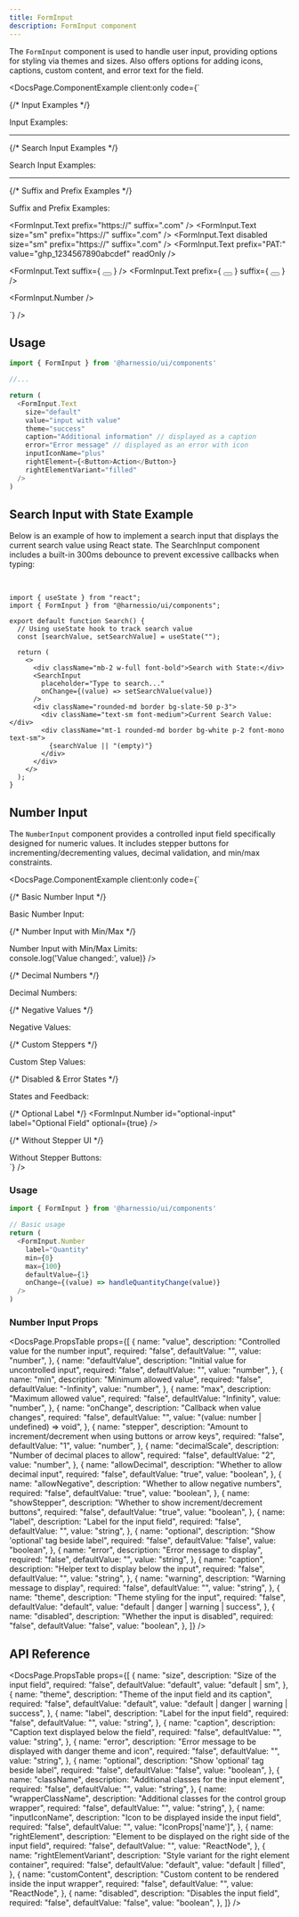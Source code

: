 ```yaml
---
title: FormInput
description: FormInput component
---
```


The `FormInput` component is used to handle user input, providing options for styling via themes and sizes.
Also offers options for adding icons, captions, custom content, and error text for the field.


<DocsPage.ComponentExample
  client:only
  code={`<div className="flex flex-col gap-12 min-w-[400px]">
  {/* Input Examples */}
  <div className="font-bold w-full mb-2">Input Examples:</div>
  <FormInput.Text placeholder="Enter the value" />
  <FormInput.Text disabled placeholder="Username" label="Disabled Input" />
  <FormInput.Text 
    label="Success Input" 
    id="someinput" 
    value="input with value" 
    placeholder="Enter the value" 
    theme="success" 
  />
  <FormInput.Text 
    theme="danger" 
    label="Input with Error" 
    error="This field is required" 
  />
  <FormInput.Text 
    theme="warning" 
    label="Input with Warning" 
    warning="Please double-check this field" 
  />
  <FormInput.Text 
    size="sm" 
    label="Small Input" 
    placeholder="Enter the small value" 
  />
  
  <hr />

{/* Search Input Examples */}

<div className="font-bold w-full mb-2">Search Input Examples:</div>
<SearchInput />
<SearchInput disabled />

<hr />

{/* Suffix and Prefix Examples */}

<div className="font-bold w-full mb-2">Suffix and Prefix Examples:</div>

<FormInput.Text prefix="https://" suffix=".com" />
<FormInput.Text size="sm" prefix="https://" suffix=".com" />
<FormInput.Text disabled size="sm" prefix="https://" suffix=".com" />
<FormInput.Text prefix="PAT:" value="ghp_1234567890abcdef" readOnly />

<FormInput.Text
  suffix={
    <Button variant="outline" iconOnly>
      <Icon name="chevron-right" size={14} />
    </Button>
  }
/>
<FormInput.Text
  prefix={
    <Button variant="outline" iconOnly>
      <Icon name="minus" size={14} />
    </Button>
  }
  suffix={
    <Button variant="outline" iconOnly>
      <Icon name="plus" size={14} />
    </Button>
  }
/>

<FormInput.Number />
</div>`}
/>

## Usage

```typescript jsx
import { FormInput } from '@harnessio/ui/components'

//...

return (
  <FormInput.Text
    size="default"
    value="input with value"
    theme="success"
    caption="Additional information" // displayed as a caption
    error="Error message" // displayed as an error with icon
    inputIconName="plus"
    rightElement={<Button>Action</Button>}
    rightElementVariant="filled"
  />
)
```

## Search Input with State Example

Below is an example of how to implement a search input that displays the current search value using React state. The SearchInput component includes a built-in 300ms debounce to prevent excessive callbacks when typing:

&nbsp;

<SearchInputDoc client:only />

```tsx
import { useState } from "react";
import { FormInput } from "@harnessio/ui/components";

export default function Search() {
  // Using useState hook to track search value
  const [searchValue, setSearchValue] = useState("");

  return (
    <>
      <div className="mb-2 w-full font-bold">Search with State:</div>
      <SearchInput
        placeholder="Type to search..."
        onChange={(value) => setSearchValue(value)}
      />
      <div className="rounded-md border bg-slate-50 p-3">
        <div className="text-sm font-medium">Current Search Value:</div>
        <div className="mt-1 rounded-md border bg-white p-2 font-mono text-sm">
          {searchValue || "(empty)"}
        </div>
      </div>
    </>
  );
}
```

## Number Input

The `NumberInput` component provides a controlled input field specifically designed for numeric values. It includes stepper buttons for incrementing/decrementing values, decimal validation, and min/max constraints.

<DocsPage.ComponentExample
  client:only
  code={`<div className="flex flex-col gap-8 min-w-[400px]">
  {/* Basic Number Input */}
  <div className="font-bold w-full mb-2">Basic Number Input:</div>
  <FormInput.Number id="basic-number" label="Basic Number Input" placeholder="Enter a number" />
  
  {/* Number Input with Min/Max */}
  <div className="font-bold w-full mb-2">Number Input with Min/Max Limits:</div>
  <FormInput.Number 
    id="limited-range" 
    label="Limited Range (0-10)" 
    min={0} 
    max={10} 
    defaultValue={5}
    onChange={(value) => console.log('Value changed:', value)} 
  />
  
  {/* Decimal Numbers */}
  <div className="font-bold w-full mb-2">Decimal Numbers:</div>
  <FormInput.Number 
    id="decimal-input" 
    allowDecimal
    label="With Decimals" 
    decimalScale={2} 
    defaultValue={3.14} 
  />
  <FormInput.Number 
    id="integer-only" 
    label="Integer Only" 
    allowDecimal={false}
    defaultValue={42} 
  />
  
  {/* Negative Values */}
  <div className="font-bold w-full mb-2">Negative Values:</div>
  <FormInput.Number 
    id="allow-negative" 
    label="Allow Negative"  
    defaultValue={-10} 
  />
  <FormInput.Number 
    id="positive-only" 
    label="Positive Only"  
    min={0}
    defaultValue={10} 
  />
  
  {/* Custom Steppers */}
  <div className="font-bold w-full mb-2">Custom Step Values:</div>
  <FormInput.Number 
    id="small-increment" 
    label="Increment by 0.1" 
    step={0.1} 
    allowDecimal={true}
    defaultValue={1.0} 
  />
  <FormInput.Number 
    id="large-increment" 
    label="Increment by 5" 
    step={5} 
    defaultValue={10} 
  />
  
  {/* Disabled & Error States */}
  <div className="font-bold w-full mb-2">States and Feedback:</div>
  <FormInput.Number 
    id="disabled-input" 
    label="Disabled Input" 
    disabled 
    defaultValue={50} 
  />
  <FormInput.Number 
    id="error-input" 
    label="With Error" 
    error="Please enter a valid number" 
    theme="danger"
  />
  <FormInput.Number 
    id="warning-input" 
    label="With Warning" 
    warning="This is a high value" 
    theme="warning"
    defaultValue={95}
  />
  <FormInput.Number 
    id="caption-input" 
    label="With Caption" 
    caption="Enter your preferred quantity" 
    defaultValue={1}
  />
  
  {/* Optional Label */}
  <FormInput.Number 
    id="optional-input" 
    label="Optional Field" 
    optional={true} 
  />
  
  {/* Without Stepper UI */}
  <div className="font-bold w-full mb-2">Without Stepper Buttons:</div>
  <FormInput.Number 
    hideStepper
    id="no-stepper" 
    label="No Stepper UI" 
    placeholder="Enter a number manually"
  />
</div>`}
/>

### Usage

```typescript jsx
import { FormInput } from '@harnessio/ui/components'

// Basic usage
return (
  <FormInput.Number
    label="Quantity"
    min={0}
    max={100}
    defaultValue={1}
    onChange={(value) => handleQuantityChange(value)}
  />
)
```

### Number Input Props

<DocsPage.PropsTable
  props={[
    {
      name: "value",
      description: "Controlled value for the number input",
      required: "false",
      defaultValue: "",
      value: "number",
    },
    {
      name: "defaultValue",
      description: "Initial value for uncontrolled input",
      required: "false",
      defaultValue: "",
      value: "number",
    },
    {
      name: "min",
      description: "Minimum allowed value",
      required: "false",
      defaultValue: "-Infinity",
      value: "number",
    },
    {
      name: "max",
      description: "Maximum allowed value",
      required: "false",
      defaultValue: "Infinity",
      value: "number",
    },
    {
      name: "onChange",
      description: "Callback when value changes",
      required: "false",
      defaultValue: "",
      value: "(value: number | undefined) => void",
    },
    {
      name: "stepper",
      description:
        "Amount to increment/decrement when using buttons or arrow keys",
      required: "false",
      defaultValue: "1",
      value: "number",
    },
    {
      name: "decimalScale",
      description: "Number of decimal places to allow",
      required: "false",
      defaultValue: "2",
      value: "number",
    },
    {
      name: "allowDecimal",
      description: "Whether to allow decimal input",
      required: "false",
      defaultValue: "true",
      value: "boolean",
    },
    {
      name: "allowNegative",
      description: "Whether to allow negative numbers",
      required: "false",
      defaultValue: "true",
      value: "boolean",
    },
    {
      name: "showStepper",
      description: "Whether to show increment/decrement buttons",
      required: "false",
      defaultValue: "true",
      value: "boolean",
    },
    {
      name: "label",
      description: "Label for the input field",
      required: "false",
      defaultValue: "",
      value: "string",
    },
    {
      name: "optional",
      description: "Show 'optional' tag beside label",
      required: "false",
      defaultValue: "false",
      value: "boolean",
    },
    {
      name: "error",
      description: "Error message to display",
      required: "false",
      defaultValue: "",
      value: "string",
    },
    {
      name: "caption",
      description: "Helper text to display below the input",
      required: "false",
      defaultValue: "",
      value: "string",
    },
    {
      name: "warning",
      description: "Warning message to display",
      required: "false",
      defaultValue: "",
      value: "string",
    },
    {
      name: "theme",
      description: "Theme styling for the input",
      required: "false",
      defaultValue: "default",
      value: "default | danger | warning | success",
    },
    {
      name: "disabled",
      description: "Whether the input is disabled",
      required: "false",
      defaultValue: "false",
      value: "boolean",
    },
  ]}
/>

## API Reference

<DocsPage.PropsTable
  props={[
    {
      name: "size",
      description: "Size of the input field",
      required: "false",
      defaultValue: "default",
      value: "default | sm",
    },
    {
      name: "theme",
      description: "Theme of the input field and its caption",
      required: "false",
      defaultValue: "default",
      value: "default | danger | warning | success",
    },
    {
      name: "label",
      description: "Label for the input field",
      required: "false",
      defaultValue: "",
      value: "string",
    },
    {
      name: "caption",
      description: "Caption text displayed below the field",
      required: "false",
      defaultValue: "",
      value: "string",
    },
    {
      name: "error",
      description: "Error message to be displayed with danger theme and icon",
      required: "false",
      defaultValue: "",
      value: "string",
    },
    {
      name: "optional",
      description: "Show 'optional' tag beside label",
      required: "false",
      defaultValue: "false",
      value: "boolean",
    },
    {
      name: "className",
      description: "Additional classes for the input element",
      required: "false",
      defaultValue: "",
      value: "string",
    },
    {
      name: "wrapperClassName",
      description: "Additional classes for the control group wrapper",
      required: "false",
      defaultValue: "",
      value: "string",
    },
    {
      name: "inputIconName",
      description: "Icon to be displayed inside the input field",
      required: "false",
      defaultValue: "",
      value: "IconProps['name']",
    },
    {
      name: "rightElement",
      description:
        "Element to be displayed on the right side of the input field",
      required: "false",
      defaultValue: "",
      value: "ReactNode",
    },
    {
      name: "rightElementVariant",
      description: "Style variant for the right element container",
      required: "false",
      defaultValue: "default",
      value: "default | filled",
    },
    {
      name: "customContent",
      description: "Custom content to be rendered inside the input wrapper",
      required: "false",
      defaultValue: "",
      value: "ReactNode",
    },
    {
      name: "disabled",
      description: "Disables the input field",
      required: "false",
      defaultValue: "false",
      value: "boolean",
    },
  ]}
/>
